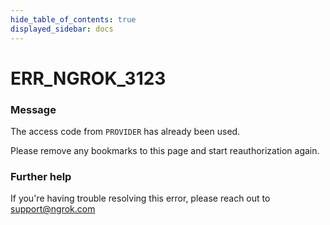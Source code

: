 ```yaml
---
hide_table_of_contents: true
displayed_sidebar: docs
---
```



# ERR_NGROK_3123

### Message
The access code from `PROVIDER` has already been used.

Please remove any bookmarks to this page and start reauthorization again.

<ErrorDetails error='err_ngrok_3123' />


### Further help
If you're having trouble resolving this error, please reach out to [support@ngrok.com](mailto:support@ngrok.com?subject=Help%20with%20ERR_NGROK_3123)

